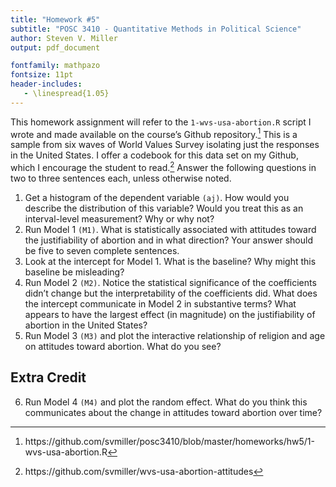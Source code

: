 ```yaml
---
title: "Homework #5"
subtitle: "POSC 3410 - Quantitative Methods in Political Science"
author: Steven V. Miller
output: pdf_document

fontfamily: mathpazo
fontsize: 11pt
header-includes:
   - \linespread{1.05}
---
```


This homework assignment will refer to the `1-wvs-usa-abortion.R` script I wrote and made available on the course's Github repository.[^footnote] This is a sample from six waves of World Values Survey isolating just the responses in the United States. I offer a codebook for this data set on my Github, which I encourage the student to read.[^codebook] Answer the following questions in two to three sentences each, unless otherwise noted.

[^footnote]:  https://github.com/svmiller/posc3410/blob/master/homeworks/hw5/1-wvs-usa-abortion.R
[^codebook]: https://github.com/svmiller/wvs-usa-abortion-attitudes

1. Get a histogram of the dependent variable `(aj)`. How would you describe the distribution of this variable? Would you treat this as an interval-level measurement? Why or why not?
2. Run Model 1 `(M1)`. What is statistically associated with attitudes toward the justifiability of abortion and in what direction? Your answer should be five to seven complete sentences.
3. Look at the intercept for Model 1. What is the baseline? Why might this baseline be misleading?
4. Run Model 2 `(M2)`. Notice the statistical significance of the coefficients didn't change but the interpretability of the coefficients did. What does the intercept communicate in Model 2 in substantive terms? What appears to have the largest effect (in magnitude) on the justifiability of abortion in the United States?
5. Run Model 3 `(M3)` and plot the interactive relationship of religion and age on attitudes toward abortion. What do you see?

## Extra Credit

6. Run Model 4 `(M4)` and plot the random effect. What do you think this communicates about the change in attitudes toward abortion over time?
